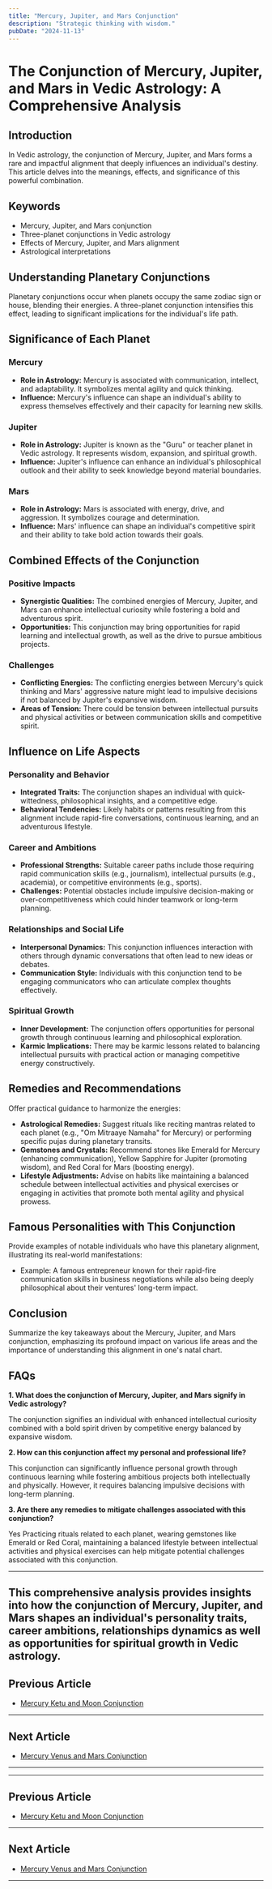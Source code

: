 ```yaml
---
title: "Mercury, Jupiter, and Mars Conjunction"
description: "Strategic thinking with wisdom."
pubDate: "2024-11-13"
---
```


# The Conjunction of Mercury, Jupiter, and Mars in Vedic Astrology: A Comprehensive Analysis

## Introduction

In Vedic astrology, the conjunction of Mercury, Jupiter, and Mars forms a rare and impactful alignment that deeply influences an individual's destiny. This article delves into the meanings, effects, and significance of this powerful combination.

## Keywords

- Mercury, Jupiter, and Mars conjunction
- Three-planet conjunctions in Vedic astrology
- Effects of Mercury, Jupiter, and Mars alignment
- Astrological interpretations

## Understanding Planetary Conjunctions

Planetary conjunctions occur when planets occupy the same zodiac sign or house, blending their energies. A three-planet conjunction intensifies this effect, leading to significant implications for the individual's life path.

## Significance of Each Planet

### Mercury

- **Role in Astrology:** Mercury is associated with communication, intellect, and adaptability. It symbolizes mental agility and quick thinking.
- **Influence:** Mercury's influence can shape an individual's ability to express themselves effectively and their capacity for learning new skills.

### Jupiter

- **Role in Astrology:** Jupiter is known as the "Guru" or teacher planet in Vedic astrology. It represents wisdom, expansion, and spiritual growth.
- **Influence:** Jupiter's influence can enhance an individual's philosophical outlook and their ability to seek knowledge beyond material boundaries.

### Mars

- **Role in Astrology:** Mars is associated with energy, drive, and aggression. It symbolizes courage and determination.
- **Influence:** Mars' influence can shape an individual's competitive spirit and their ability to take bold action towards their goals.

## Combined Effects of the Conjunction

### Positive Impacts

- **Synergistic Qualities:** The combined energies of Mercury, Jupiter, and Mars can enhance intellectual curiosity while fostering a bold and adventurous spirit.
- **Opportunities:** This conjunction may bring opportunities for rapid learning and intellectual growth, as well as the drive to pursue ambitious projects.

### Challenges

- **Conflicting Energies:** The conflicting energies between Mercury's quick thinking and Mars' aggressive nature might lead to impulsive decisions if not balanced by Jupiter's expansive wisdom.
- **Areas of Tension:** There could be tension between intellectual pursuits and physical activities or between communication skills and competitive spirit.

## Influence on Life Aspects

### Personality and Behavior

- **Integrated Traits:** The conjunction shapes an individual with quick-wittedness, philosophical insights, and a competitive edge.
- **Behavioral Tendencies:** Likely habits or patterns resulting from this alignment include rapid-fire conversations, continuous learning, and an adventurous lifestyle.

### Career and Ambitions

- **Professional Strengths:** Suitable career paths include those requiring rapid communication skills (e.g., journalism), intellectual pursuits (e.g., academia), or competitive environments (e.g., sports).
- **Challenges:** Potential obstacles include impulsive decision-making or over-competitiveness which could hinder teamwork or long-term planning.

### Relationships and Social Life

- **Interpersonal Dynamics:** This conjunction influences interaction with others through dynamic conversations that often lead to new ideas or debates.
- **Communication Style:** Individuals with this conjunction tend to be engaging communicators who can articulate complex thoughts effectively.

### Spiritual Growth

- **Inner Development:** The conjunction offers opportunities for personal growth through continuous learning and philosophical exploration.
- **Karmic Implications:** There may be karmic lessons related to balancing intellectual pursuits with practical action or managing competitive energy constructively.

## Remedies and Recommendations

Offer practical guidance to harmonize the energies:

- **Astrological Remedies:** Suggest rituals like reciting mantras related to each planet (e.g., "Om Mitraaye Namaha" for Mercury) or performing specific pujas during planetary transits.
- **Gemstones and Crystals:** Recommend stones like Emerald for Mercury (enhancing communication), Yellow Sapphire for Jupiter (promoting wisdom), and Red Coral for Mars (boosting energy).
- **Lifestyle Adjustments:** Advise on habits like maintaining a balanced schedule between intellectual activities and physical exercises or engaging in activities that promote both mental agility and physical prowess.

## Famous Personalities with This Conjunction

Provide examples of notable individuals who have this planetary alignment, illustrating its real-world manifestations:

* Example: A famous entrepreneur known for their rapid-fire communication skills in business negotiations while also being deeply philosophical about their ventures' long-term impact.

## Conclusion

Summarize the key takeaways about the Mercury, Jupiter, and Mars conjunction, emphasizing its profound impact on various life areas and the importance of understanding this alignment in one's natal chart.

## FAQs

**1. What does the conjunction of Mercury, Jupiter, and Mars signify in Vedic astrology?**

The conjunction signifies an individual with enhanced intellectual curiosity combined with a bold spirit driven by competitive energy balanced by expansive wisdom.

**2. How can this conjunction affect my personal and professional life?**

This conjunction can significantly influence personal growth through continuous learning while fostering ambitious projects both intellectually and physically. However, it requires balancing impulsive decisions with long-term planning.

**3. Are there any remedies to mitigate challenges associated with this conjunction?**

Yes Practicing rituals related to each planet, wearing gemstones like Emerald or Red Coral, maintaining a balanced lifestyle between intellectual activities and physical exercises can help mitigate potential challenges associated with this conjunction.


---

This comprehensive analysis provides insights into how the conjunction of Mercury, Jupiter, and Mars shapes an individual's personality traits, career ambitions, relationships dynamics as well as opportunities for spiritual growth in Vedic astrology.
---

## Previous Article
- [Mercury Ketu and Moon Conjunction](11040209_Mercury_Ketu_and_Moon_Conjunction.mdx)

---

## Next Article
- [Mercury Venus and Mars Conjunction](11040306_Mercury_Venus_and_Mars_Conjunction.mdx)

---
---

## Previous Article
- [Mercury Ketu and Moon Conjunction](11040209_Mercury_Ketu_and_Moon_Conjunction.mdx)

---

## Next Article
- [Mercury Venus and Mars Conjunction](11040306_Mercury_Venus_and_Mars_Conjunction.mdx)

---
